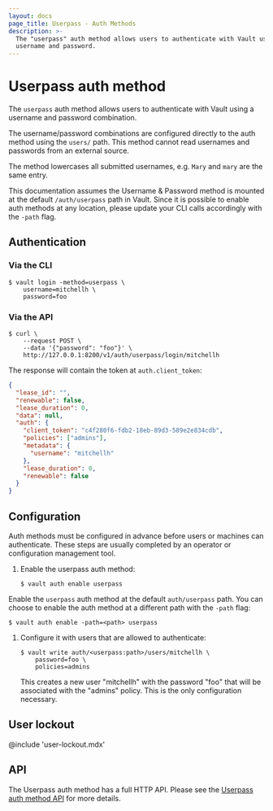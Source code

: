 ```yaml
---
layout: docs
page_title: Userpass - Auth Methods
description: >-
  The "userpass" auth method allows users to authenticate with Vault using a
  username and password.
---
```


# Userpass auth method

The `userpass` auth method allows users to authenticate with Vault using
a username and password combination.

The username/password combinations are configured directly to the auth
method using the `users/` path. This method cannot read usernames and
passwords from an external source.

The method lowercases all submitted usernames, e.g. `Mary` and `mary` are the
same entry.

This documentation assumes the Username & Password method is mounted at the default `/auth/userpass`
path in Vault. Since it is possible to enable auth methods at any location,
please update your CLI calls accordingly with the `-path` flag.

## Authentication

### Via the CLI

```shell-session
$ vault login -method=userpass \
    username=mitchellh \
    password=foo
```

### Via the API

```shell-session
$ curl \
    --request POST \
    --data '{"password": "foo"}' \
    http://127.0.0.1:8200/v1/auth/userpass/login/mitchellh
```

The response will contain the token at `auth.client_token`:

```json
{
  "lease_id": "",
  "renewable": false,
  "lease_duration": 0,
  "data": null,
  "auth": {
    "client_token": "c4f280f6-fdb2-18eb-89d3-589e2e834cdb",
    "policies": ["admins"],
    "metadata": {
      "username": "mitchellh"
    },
    "lease_duration": 0,
    "renewable": false
  }
}
```

## Configuration

Auth methods must be configured in advance before users or machines can
authenticate. These steps are usually completed by an operator or configuration
management tool.

1. Enable the userpass auth method:

   ```shell-session
   $ vault auth enable userpass
   ```

  Enable the `userpass` auth method at the default `auth/userpass` path.
  You can choose to enable the auth method at a different path with the `-path` flag:

   ```shell-session
   $ vault auth enable -path=<path> userpass
   ```

1. Configure it with users that are allowed to authenticate:

   ```shell-session
   $ vault write auth/<userpass:path>/users/mitchellh \
       password=foo \
       policies=admins
   ```

   This creates a new user "mitchellh" with the password "foo" that will be
   associated with the "admins" policy. This is the only configuration
   necessary.

## User lockout

@include 'user-lockout.mdx'

## API

The Userpass auth method has a full HTTP API. Please see the [Userpass auth
method API](/vault/api-docs/auth/userpass) for more details.
